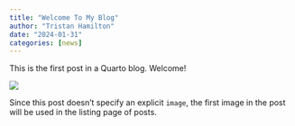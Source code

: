 ```yaml
---
title: "Welcome To My Blog"
author: "Tristan Hamilton"
date: "2024-01-31"
categories: [news]
---
```


This is the first post in a Quarto blog. Welcome!

![](thumbnail.jpg)

Since this post doesn't specify an explicit `image`, the first image in the post will be used in the listing page of posts.
